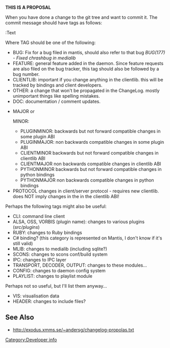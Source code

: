 ''' THIS IS A PROPOSAL '''

When you have done a change to the git tree and want to commit it. The commit message should have tags as follows:

<TAG>:Text

Where TAG should be one of the following:

* BUG: Fix for a bug filed in mantis, should also refer to that bug ''BUG(177) - Fixed chrashbug in medialib''
* FEATURE: general feature added in the daemon. Since feature requests are also filed on the bug tracker, this tag should also be followed by a bug number.
* CLIENTLIB: important if you change anything in the clientlib. this will be tracked by bindings and client developers.
* OTHER: a change that won't be propagated in the ChangeLog. mostly unimportant things like spelling mistakes.
* DOC: documentation / comment updates.
* <SECTION>MAJOR or <SECTION>MINOR:
** PLUGINMINOR: backwards but not forward compatible changes in some plugin ABI
** PLUGINMAJOR: non backwards compatible changes in some plugin ABI
** CLIENTMINOR backwards but not forward compatible changes in clientlib ABI
** CLIENTMAJOR non backwards compatible changes in clientlib ABI
** PYTHONMINOR backwards but not forward compatible changes in python bindings
** PYTHONMAJOR non backwards compatible changes in python bindings
* PROTOCOL changes in client/server protocol - requires new clientlib. does NOT imply changes in the in the clientlib ABI!

Perhaps the following tags might also be useful:
* CLI: command line client
* ALSA, OSS, VORBIS (plugin name): changes to various plugins (''src/plugins'')
* RUBY: changes to Ruby bindings
* C# binding? (this category is represented on Mantis, I don't know if it's still valid)
* MLIB: changes to medialib (including sqlite?)
* SCONS: changes to scons conf/build system
* IPC: changes to IPC layer
* TRANSPORT, DECODER, OUTPUT: changes to these modules...
* CONFIG: changes to daemon config system
* PLAYLIST: changes to playlist module

Perhaps not so useful, but I'll list them anyway...
* VIS: visualisation data
* HEADER: changes to include files?

== See Also ==
* http://exodus.xmms.se/~andersg/changelog-propolas.txt

[[Category:Developer info]]